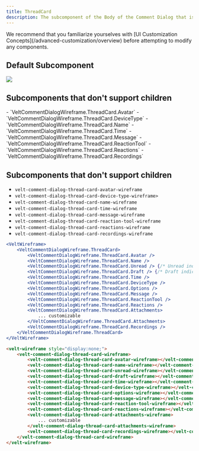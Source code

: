 ```yaml
---
title: ThreadCard
description: The subcomponent of the Body of the Comment Dialog that is used to show attachments added to a Comment reply.
---
```


<Note>
We recommend that you familiarize yourselves with [UI Customization Concepts](/advanced-customization/overview) before attempting to modify any components.
</Note>

## Default Subcomponent
![](/images/customization/threadcard-attachments.png)
## Subcomponents that don't support children
<Tabs>

<Tab title="React / Next.js">
- `VeltCommentDialogWireframe.ThreadCard.Avatar`
- `VeltCommentDialogWireframe.ThreadCard.DeviceType`
- `VeltCommentDialogWireframe.ThreadCard.Name`
- `VeltCommentDialogWireframe.ThreadCard.Time`
- `VeltCommentDialogWireframe.ThreadCard.Message`
- `VeltCommentDialogWireframe.ThreadCard.ReactionTool`
- `VeltCommentDialogWireframe.ThreadCard.Reactions`
- `VeltCommentDialogWireframe.ThreadCard.Recordings`

</Tab>
<Tab title="HTML / Other Frameworks">


## Subcomponents that don't support children

- `velt-comment-dialog-thread-card-avatar-wireframe`
- `velt-comment-dialog-thread-card-device-type-wireframe>`
- `velt-comment-dialog-thread-card-name-wireframe`
- `velt-comment-dialog-thread-card-time-wireframe`
- `velt-comment-dialog-thread-card-message-wireframe`
- `velt-comment-dialog-thread-card-reaction-tool-wireframe`
- `velt-comment-dialog-thread-card-reactions-wireframe`
- `velt-comment-dialog-thread-card-recordings-wireframe`

</Tab>

</Tabs>

<RequestExample>

```jsx React / Next.js
<VeltWireframe>
    <VeltCommentDialogWireframe.ThreadCard>
        <VeltCommentDialogWireframe.ThreadCard.Avatar />
        <VeltCommentDialogWireframe.ThreadCard.Name />
        <VeltCommentDialogWireframe.ThreadCard.Unread /> {/* Unread indicator */}
        <VeltCommentDialogWireframe.ThreadCard.Draft /> {/* Draft indicator */}
        <VeltCommentDialogWireframe.ThreadCard.Time />
        <VeltCommentDialogWireframe.ThreadCard.DeviceType />
        <VeltCommentDialogWireframe.ThreadCard.Options />
        <VeltCommentDialogWireframe.ThreadCard.Message />
        <VeltCommentDialogWireframe.ThreadCard.ReactionTool />
        <VeltCommentDialogWireframe.ThreadCard.Reactions />
        <VeltCommentDialogWireframe.ThreadCard.Attachments>
            ... customizable
        </VeltCommentDialogWireframe.ThreadCard.Attachments>    
        <VeltCommentDialogWireframe.ThreadCard.Recordings />
    </VeltCommentDialogWireframe.ThreadCard>
</VeltWireframe>
```

```HTML HTML
<velt-wireframe style="display:none;">
    <velt-comment-dialog-thread-card-wireframe>
        <velt-comment-dialog-thread-card-avatar-wireframe></velt-comment-dialog-thread-card-avatar-wireframe>
        <velt-comment-dialog-thread-card-name-wireframe></velt-comment-dialog-thread-card-name-wireframe>
        <velt-comment-dialog-thread-card-unread-wireframe></velt-comment-dialog-thread-card-unread-wireframe> <!-- Unread indicator -->
        <velt-comment-dialog-thread-card-draft-wireframe></velt-comment-dialog-thread-card-draft-wireframe> <!-- Draft indicator -->
        <velt-comment-dialog-thread-card-time-wireframe></velt-comment-dialog-thread-card-time-wireframe>
        <velt-comment-dialog-thread-card-device-type-wireframe></velt-comment-dialog-thread-card-device-type-wireframe>
        <velt-comment-dialog-thread-card-options-wireframe></velt-comment-dialog-thread-card-options-wireframe>
        <velt-comment-dialog-thread-card-message-wireframe></velt-comment-dialog-thread-card-message-wireframe>
        <velt-comment-dialog-thread-card-reaction-tool-wireframe></velt-comment-dialog-thread-card-reaction-tool-wireframe>
        <velt-comment-dialog-thread-card-reactions-wireframe></velt-comment-dialog-thread-card-reactions-wireframe>
        <velt-comment-dialog-thread-card-attachments-wireframe>
            ... customizable
        </velt-comment-dialog-thread-card-attachments-wireframe>
        <velt-comment-dialog-thread-card-recordings-wireframe></velt-comment-dialog-thread-card-recordings-wireframe>
    </velt-comment-dialog-thread-card-wireframe>
</velt-wireframe>
```

</RequestExample>
